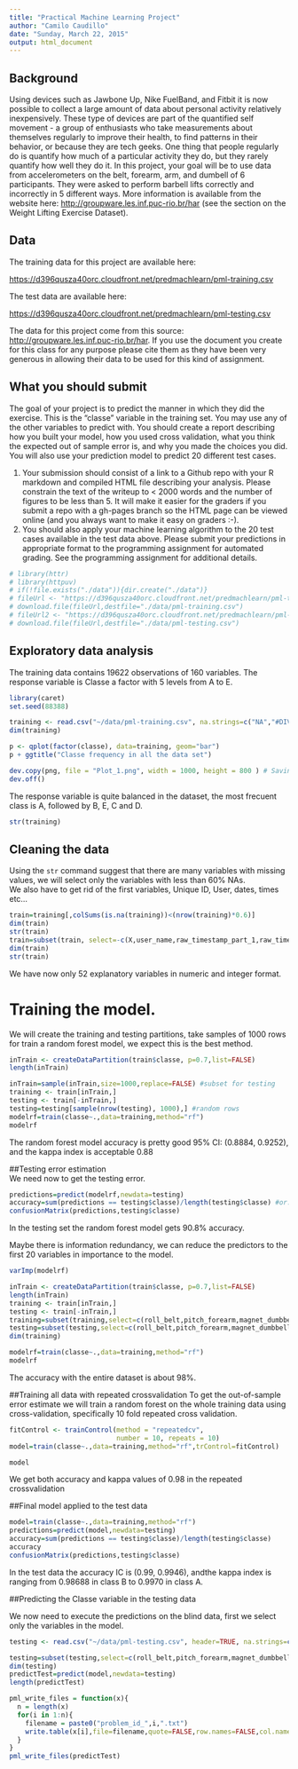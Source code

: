 ```yaml
---
title: "Practical Machine Learning Project"
author: "Camilo Caudillo"
date: "Sunday, March 22, 2015"
output: html_document
---
```


## Background

Using devices such as Jawbone Up, Nike FuelBand, and Fitbit it is now possible to collect a large amount of data about personal activity relatively inexpensively. These type of devices are part of the quantified self movement - a group of enthusiasts who take measurements about themselves regularly to improve their health, to find patterns in their behavior, or because they are tech geeks. One thing that people regularly do is quantify how much of a particular activity they do, but they rarely quantify how well they do it. In this project, your goal will be to use data from accelerometers on the belt, forearm, arm, and dumbell of 6 participants. They were asked to perform barbell lifts correctly and incorrectly in 5 different ways. More information is available from the website here: [http://groupware.les.inf.puc-rio.br/har](http://groupware.les.inf.puc-rio.br/har) (see the section on the Weight Lifting Exercise Dataset). 

## Data  


The training data for this project are available here: 

[https://d396qusza40orc.cloudfront.net/predmachlearn/pml-training.csv](https://d396qusza40orc.cloudfront.net/predmachlearn/pml-training.csv)

The test data are available here: 

[https://d396qusza40orc.cloudfront.net/predmachlearn/pml-testing.csv](https://d396qusza40orc.cloudfront.net/predmachlearn/pml-testing.csv)

The data for this project come from this source: [http://groupware.les.inf.puc-rio.br/har](http://groupware.les.inf.puc-rio.br/har). If you use the document you create for this class for any purpose please cite them as they have been very generous in allowing their data to be used for this kind of assignment. 

## What you should submit  

The goal of your project is to predict the manner in which they did the exercise. This is the "classe" variable in the training set. You may use any of the other variables to predict with. You should create a report describing how you built your model, how you used cross validation, what you think the expected out of sample error is, and why you made the choices you did. You will also use your prediction model to predict 20 different test cases.  

1. Your submission should consist of a link to a Github repo with your R markdown and compiled HTML file describing your analysis. Please constrain the text of the writeup to < 2000 words and the number of figures to be less than 5. It will make it easier for the graders if you submit a repo with a gh-pages branch so the HTML page can be viewed online (and you always want to make it easy on graders :-).  
2. You should also apply your machine learning algorithm to the 20 test cases available in the test data above. Please submit your predictions in appropriate format to the programming assignment for automated grading. See the programming assignment for additional details.  


```r

# library(httr)
# library(httpuv)
# if(!file.exists("./data")){dir.create("./data")}
# fileUrl <- "https://d396qusza40orc.cloudfront.net/predmachlearn/pml-training.csv"
# download.file(fileUrl,destfile="./data/pml-training.csv")
# fileUrl2 <- "https://d396qusza40orc.cloudfront.net/predmachlearn/pml-testing.csv"
# download.file(fileUrl,destfile="./data/pml-testing.csv")


```

## Exploratory data analysis

The training data contains 19622 observations of 160 variables. The response variable is Classe a factor with 5 levels from A to E.

```r
library(caret)
set.seed(88388)

training <- read.csv("~/data/pml-training.csv", na.strings=c("NA","#DIV/0!",""))
dim(training)

p <- qplot(factor(classe), data=training, geom="bar")
p + ggtitle("Classe frequency in all the data set")

dev.copy(png, file = "Plot_1.png", width = 1000, height = 800 ) # Saving Plot to local directory. then copy it to the figures folder in the local repository 
dev.off()


```

The response variable is quite balanced in the dataset, the most frecuent class is A, followed by B, E, C and D.

```r
str(training)
````
## Cleaning the data
Using the `str` command suggest that there are many variables with missing values, we will select only the variables with less than 60% NAs.  
We also have to get rid of the first variables, Unique ID, User, dates, times etc...

```r
train=training[,colSums(is.na(training))<(nrow(training)*0.6)]
dim(train)
str(train)
train=subset(train, select=-c(X,user_name,raw_timestamp_part_1,raw_timestamp_part_2,cvtd_timestamp,new_window,num_window))
dim(train)
str(train)
````
We have now only 52 explanatory variables in numeric and integer format.  

# Training the model.
We will create the training and testing partitions, take samples of 1000 rows for train a random forest model, we expect this is the best method.

````r
inTrain <- createDataPartition(train$classe, p=0.7,list=FALSE) 
length(inTrain)

inTrain=sample(inTrain,size=1000,replace=FALSE) #subset for testing
training <- train[inTrain,]
testing <- train[-inTrain,]
testing=testing[sample(nrow(testing), 1000),] #random rows
modelrf=train(classe~.,data=training,method="rf")
modelrf
````

The random forest model accuracy is pretty good 95% CI: (0.8884, 0.9252), and the kappa index is acceptable 0.88  

##Testing error estimation  
We need now to get the testing error.  

````r

predictions=predict(modelrf,newdata=testing)
accuracy=sum(predictions == testing$classe)/length(testing$classe) #or:
confusionMatrix(predictions,testing$classe)
````
In the testing set the random forest model gets 90.8% accuracy.
 
Maybe there is information redundancy, we can reduce the predictors to the first 20 variables in importance to the model.

```r
varImp(modelrf)

inTrain <- createDataPartition(train$classe, p=0.7,list=FALSE) 
length(inTrain)
training <- train[inTrain,]
testing <- train[-inTrain,]
training=subset(training,select=c(roll_belt,pitch_forearm,magnet_dumbbell_z,magnet_dumbbell_y,yaw_belt,pitch_belt,roll_forearm,magnet_dumbbell_x,roll_dumbbell,magnet_belt_z,accel_forearm_x,accel_dumbbell_y,gyros_dumbbell_y,roll_arm,magnet_belt_x,accel_belt_z,magnet_belt_y,accel_dumbbell_z,magnet_forearm_x ,magnet_forearm_x,total_accel_dumbbell,classe))
testing=subset(testing,select=c(roll_belt,pitch_forearm,magnet_dumbbell_z,magnet_dumbbell_y,yaw_belt,pitch_belt,roll_forearm,magnet_dumbbell_x,roll_dumbbell,magnet_belt_z,accel_forearm_x,accel_dumbbell_y,gyros_dumbbell_y,roll_arm,magnet_belt_x,accel_belt_z,magnet_belt_y,accel_dumbbell_z,magnet_forearm_x ,magnet_forearm_x,total_accel_dumbbell,classe))
dim(training)

modelrf=train(classe~.,data=training,method="rf")
modelrf
````

The accuracy with the entire dataset is about 98%.  

##Training all data with repeated crossvalidation
To get the out-of-sample error estimate we will train a random forest on the whole training data using cross-validation, specifically 10 fold repeated cross validation.

```r

fitControl <- trainControl(method = "repeatedcv", 
                           number = 10, repeats = 10)
model=train(classe~.,data=training,method="rf",trControl=fitControl)

model

````
We get both accuracy and kappa values of 0.98 in the repeated crossvalidation



##Final model applied to the test data


```r

model=train(classe~.,data=training,method="rf")
predictions=predict(model,newdata=testing)
accuracy=sum(predictions == testing$classe)/length(testing$classe)
accuracy
confusionMatrix(predictions,testing$classe)

````

In the test data the accuracy IC is (0.99, 0.9946), andthe kappa index is ranging from 0.98688 in class B to 0.9970 in class A.


##Predicting the Classe variable in the testing data

We now need to execute the predictions on the blind data, first we select only the variables in the model.

````r

testing <- read.csv("~/data/pml-testing.csv", header=TRUE, na.strings=c("NA","#DIV/0!",""))

testing=subset(testing,select=c(roll_belt,pitch_forearm,magnet_dumbbell_z,magnet_dumbbell_y,yaw_belt,pitch_belt,roll_forearm,magnet_dumbbell_x,roll_dumbbell,magnet_belt_z,accel_forearm_x,accel_dumbbell_y,gyros_dumbbell_y,roll_arm,magnet_belt_x,accel_belt_z,magnet_belt_y,accel_dumbbell_z,magnet_forearm_x ,magnet_forearm_x,total_accel_dumbbell))
dim(testing)
predictTest=predict(model,newdata=testing)
length(predictTest)

pml_write_files = function(x){
  n = length(x)
  for(i in 1:n){
    filename = paste0("problem_id_",i,".txt")
    write.table(x[i],file=filename,quote=FALSE,row.names=FALSE,col.names=FALSE)
  }
}
pml_write_files(predictTest)
````
